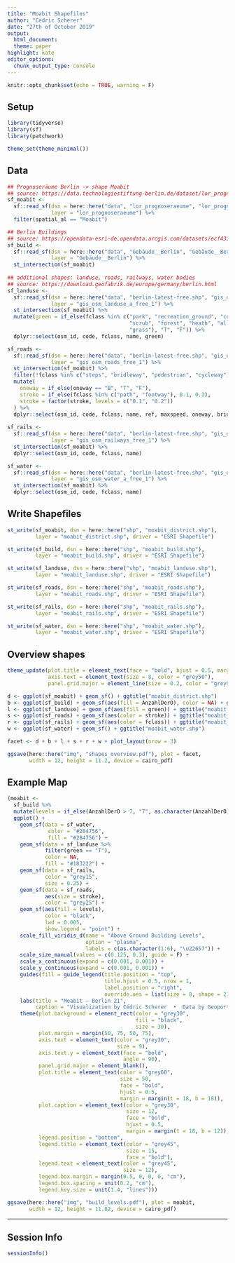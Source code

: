 ```yaml
---
title: "Moabit Shapefiles"
author: "Cedric Scherer"
date: "27th of October 2019"
output:
  html_document:
  theme: paper
highlight: kate
editor_options:
  chunk_output_type: console
---
```

  
```r
knitr::opts_chunk$set(echo = TRUE, warning = F)
```

## Setup

```r
library(tidyverse)
library(sf)
library(patchwork)

theme_set(theme_minimal())
```

## Data

```r
## Prognoseräume Berlin -> shape Moabit
## source: https://data.technologiestiftung-berlin.de/dataset/lor_prognoseraeume/en
sf_moabit <- 
  sf::read_sf(dsn = here::here("data", "lor_prognoseraeume", "lor_prognoseraeume.shp"), 
              layer = "lor_prognoseraeume") %>% 
  filter(spatial_al == "Moabit")

## Berlin Buildings
## source: https://opendata-esri-de.opendata.arcgis.com/datasets/ecf431fd8c394ee1b2fd7d54563e7b81_0
sf_build <-
  sf::read_sf(dsn = here::here("data", "Gebäude__Berlin", "Gebäude__Berlin.shp"), 
              layer = "Gebäude__Berlin") %>%
  st_intersection(sf_moabit)
  
## additional shapes: landuse, roads, railways, water bodies
## source: https://download.geofabrik.de/europe/germany/berlin.html
sf_landuse <-
  sf::read_sf(dsn = here::here("data", "berlin-latest-free.shp", "gis_osm_landuse_a_free_1.shp"), 
              layer = "gis_osm_landuse_a_free_1") %>% 
  st_intersection(sf_moabit) %>% 
  mutate(green = if_else(fclass %in% c("park", "recreation_ground", "cemetery", 
                                       "scrub", "forest", "heath", "allotments", 
                                       "grass"), "T", "F")) %>% 
  dplyr::select(osm_id, code, fclass, name, green)

sf_roads <-
  sf::read_sf(dsn = here::here("data", "berlin-latest-free.shp", "gis_osm_roads_free_1.shp"), 
              layer = "gis_osm_roads_free_1") %>% 
  st_intersection(sf_moabit) %>% 
  filter(!fclass %in% c("steps", "bridleway", "pedestrian", "cycleway")) %>% 
  mutate(
    oneway = if_else(oneway == "B", "T", "F"),
    stroke = if_else(fclass %in% c("path", "footway"), 0.1, 0.2),
    stroke = factor(stroke, levels = c("0.1", "0.2"))
  ) %>% 
  dplyr::select(osm_id, code, fclass, name, ref, maxspeed, oneway, bridge, tunnel, stroke, layer)
  
sf_rails <-
  sf::read_sf(dsn = here::here("data", "berlin-latest-free.shp", "gis_osm_railways_free_1.shp"), 
              layer = "gis_osm_railways_free_1") %>% 
  st_intersection(sf_moabit) %>% 
  dplyr::select(osm_id, code, fclass, name)

sf_water <- 
  sf::read_sf(dsn = here::here("data", "berlin-latest-free.shp", "gis_osm_water_a_free_1.shp"), 
              layer = "gis_osm_water_a_free_1") %>% 
  st_intersection(sf_moabit) %>% 
  dplyr::select(osm_id, code, fclass, name)
```

## Write Shapefiles

```r
st_write(sf_moabit, dsn = here::here("shp", "moabit_district.shp"), 
         layer = "moabit_district.shp", driver = "ESRI Shapefile")

st_write(sf_build, dsn = here::here("shp", "moabit_build.shp"), 
         layer = "moabit_build.shp", driver = "ESRI Shapefile")

st_write(sf_landuse, dsn = here::here("shp", "moabit_landuse.shp"), 
         layer = "moabit_landuse.shp", driver = "ESRI Shapefile")

st_write(sf_roads, dsn = here::here("shp", "moabit_roads.shp"), 
         layer = "moabit_roads.shp", driver = "ESRI Shapefile")

st_write(sf_rails, dsn = here::here("shp", "moabit_rails.shp"), 
         layer = "moabit_rails.shp", driver = "ESRI Shapefile")

st_write(sf_water, dsn = here::here("shp", "moabit_water.shp"), 
         layer = "moabit_water.shp", driver = "ESRI Shapefile")
```

## Overview shapes

```r
theme_update(plot.title = element_text(face = "bold", hjust = 0.5, margin = margin(t = 12, b = 3)),
             axis.text = element_text(size = 8, color = "grey50"),
             panel.grid.major = element_line(size = 0.2, color = "grey90"))

d <- ggplot(sf_moabit) + geom_sf() + ggtitle("moabit_district.shp")
b <- ggplot(sf_build) + geom_sf(aes(fill = AnzahlDerO), color = NA) + ggtitle("moabit_build.shp")
l <- ggplot(sf_landuse) + geom_sf(aes(fill = green)) + ggtitle("moabit_landuse.shp")
s <- ggplot(sf_roads) + geom_sf(aes(color = stroke)) + ggtitle("moabit_roads.shp")
r <- ggplot(sf_rails) + geom_sf(aes(color = fclass)) + ggtitle("moabit_rails.shp")
w <- ggplot(sf_water) + geom_sf() + ggtitle("moabit_water.shp")

facet <- d + b + l + s + r + w + plot_layout(nrow = 3)

ggsave(here::here("img", "shapes_overview.pdf"), plot = facet,
       width = 12, height = 11.2, device = cairo_pdf)
```

## Example Map

```r
(moabit <- 
  sf_build %>% 
  mutate(levels = if_else(AnzahlDerO > 7, "7", as.character(AnzahlDerO))) %>% 
  ggplot() +
    geom_sf(data = sf_water,
             color = "#284756",
             fill = "#284756") +
    geom_sf(data = sf_landuse %>% 
            filter(green == "T"),
            color = NA,
            fill = "#183222") +
    geom_sf(data = sf_rails,
            color = "grey15",
            size = 0.25) +
    geom_sf(data = sf_roads,
            aes(size = stroke),
            color = "grey25") +
    geom_sf(aes(fill = levels), 
            color = "black",
            lwd = 0.005, 
            show.legend = "point") + 
    scale_fill_viridis_d(name = "Above Ground Building Levels", 
                         option = "plasma",
                         labels = c(as.character(1:6), "\u22657")) +
    scale_size_manual(values = c(0.125, 0.3), guide = F) +
    scale_x_continuous(expand = c(0.001, 0.001)) +
    scale_y_continuous(expand = c(0.001, 0.001)) +
    guides(fill = guide_legend(title.position = "top", 
                               title.hjust = 0.5, nrow = 1,
                               label.position = "right",
                               override.aes = list(size = 8, shape = 21))) +
    labs(title = "Moabit – Berlin 21",
         caption = "Visualization by Cédric Scherer  •  Data by Geoportal Berlin & OpenStreetMap") +
    theme(plot.background = element_rect(color = "grey30", 
                                         fill = "black",
                                         size = 30),
          plot.margin = margin(50, 75, 50, 75),
          axis.text = element_text(color = "grey30", 
                                   size = 9),
          axis.text.y = element_text(face = "bold",
                                     angle = 90),
          panel.grid.major = element_blank(),
          plot.title = element_text(color = "grey60",
                                    size = 50,
                                    face = "bold",
                                    hjust = 0.5,
                                    margin = margin(t = 18, b = 18)),
          plot.caption = element_text(color = "grey30",
                                      size = 12,
                                      face = "bold",
                                      hjust = 0.5,
                                      margin = margin(t = 18, b = 12)),
          legend.position = "bottom",
          legend.title = element_text(color = "grey45",
                                      size = 15,
                                      face = "bold"),
          legend.text = element_text(color = "grey45",
                                     size = 12),
          legend.box.margin = margin(0.5, 0, 0, 0, "cm"), 
          legend.box.spacing = unit(0.2, "cm"), 
          legend.key.size = unit(1.4, "lines")))

ggsave(here::here("img", "build_levels.pdf"), plot = moabit,
       width = 12, height = 11.82, device = cairo_pdf)
```

***

## Session Info

```r
sessionInfo()
```

